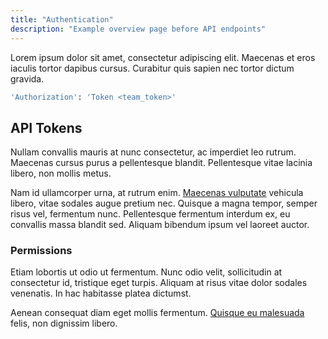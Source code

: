 ```yaml
---
title: "Authentication"
description: "Example overview page before API endpoints"
---
```


Lorem ipsum dolor sit amet, consectetur adipiscing elit. Maecenas et eros iaculis tortor dapibus cursus. Curabitur quis sapien nec tortor dictum gravida.
 
```bash
'Authorization': 'Token <team_token>'
```

## API Tokens

Nullam convallis mauris at nunc consectetur, ac imperdiet leo rutrum. Maecenas cursus purus a pellentesque blandit. Pellentesque vitae lacinia libero, non mollis metus.

Nam id ullamcorper urna, at rutrum enim. [Maecenas vulputate](/introduction) vehicula libero, vitae sodales augue pretium nec. Quisque a magna tempor, semper risus vel, fermentum nunc. Pellentesque fermentum interdum ex, eu convallis massa blandit sed. Aliquam bibendum ipsum vel laoreet auctor.

### Permissions

Etiam lobortis ut odio ut fermentum. Nunc odio velit, sollicitudin at consectetur id, tristique eget turpis. Aliquam at risus vitae dolor sodales venenatis. In hac habitasse platea dictumst.

Aenean consequat diam eget mollis fermentum. [Quisque eu malesuada](/introduction) felis, non dignissim libero.
